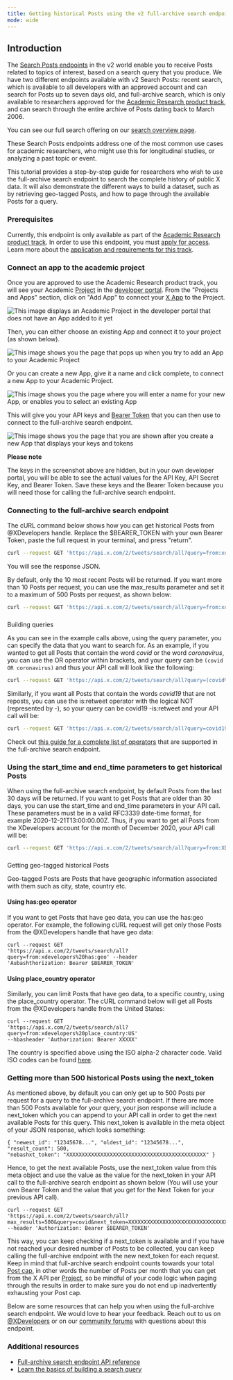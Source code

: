 ```yaml
---
title: Getting historical Posts using the v2 full-archive search endpoint
mode: wide
---
```


## Introduction

The [Search Posts endpoints](/x-api/posts/search/introduction)
in the v2 world enable you to receive Posts related to topics of interest,
based on a search query that you produce. We have two different endpoints
available with v2 Search Posts: recent search, which is available to all
developers with an approved account and can search for Posts up to seven days
old, and full-archive search, which is only available to
researchers approved for the
[Academic Research product track](https://developer.x.com/en/products/x-api/early-access/guide#na_2),
and can search through the entire archive of Posts dating back to March 2006.

You can see our full search offering on our
[search overview page](/x-api/posts/search/introduction).

These Search Posts endpoints address one of the most common use cases for
academic researchers, who might use this for longitudinal studies, or analyzing
a past topic or event.

This tutorial provides a step-by-step guide for researchers who wish to use the
full-archive search endpoint to search the complete history of public X
data. It will also demonstrate the different ways to build a dataset, such as by
retrieving geo-tagged Posts, and how to page through the available Posts for a
query.

### Prerequisites

Currently, this endpoint is only available as part of the
[Academic Research product track](https://developer.x.com/en/solutions/academic-research/products-for-researchers).
In order to use this endpoint, you must
[apply for access](https://developer.x.com/en/portal/petition/academic/is-it-right-for-you).
Learn more about the
[application and requirements for this track](https://developer.x.com/en/solutions/academic-research/application-info).

### Connect an app to the academic project

Once you are approved to use the Academic Research product track, you will see
your Academic [Project](/resources/fundamentals/projects) in the
[developer portal](https://developer.x.com/en/portal/dashboard). From the
"Projects and Apps" section, click on "Add App" to connect your
[X App](/resources/fundamentals/developer-apps) to the Project.

[](https://res.cloudinary.com/practicaldev/image/fetch/s--gHFOyuDc--/c_limit%2Cf_auto%2Cfl_progressive%2Cq_auto%2Cw_880/https://dev-to-uploads.s3.amazonaws.com/i/gb7aevhqyfvfjznd0pnd.png)

![This image displays an Academic Project in the developer portal that does not have an App added to it yet](https://cdn.cms-twdigitalassets.com/content/dam/developer-twitter/docs/tutorials/getting-historical-tweets-using-the-full-archive-search-endpoint/dev-portal-1.png.twimg.1920.png)

Then, you can either choose an existing App and connect it to your project (as
shown below).

![This image shows you the page that pops up when you try to add an App to your Academic Project](https://cdn.cms-twdigitalassets.com/content/dam/developer-twitter/docs/tutorials/getting-historical-tweets-using-the-full-archive-search-endpoint/dev-portal-2.png.twimg.1920.png)

Or you can create a new App, give it a name and click complete, to connect a new
App to your Academic Project.

![This image shows you the page where you will enter a name for your new App, or enables you to select an existing App](https://cdn.cms-twdigitalassets.com/content/dam/developer-twitter/docs/tutorials/getting-historical-tweets-using-the-full-archive-search-endpoint/dev-portal-3.png.twimg.1920.png)

This will give you your API keys and
[Bearer Token](/resources/fundamentals/authentication#using-and-generating-an-app-only-bearer-token) that you can
then use to connect to the full-archive search endpoint.

![This image shows you the page that you are shown after you create a new App that displays your keys and tokens](https://cdn.cms-twdigitalassets.com/content/dam/developer-twitter/docs/tutorials/getting-historical-tweets-using-the-full-archive-search-endpoint/dev-portal-4.png.twimg.1920.png)

**Please note**

The keys in the screenshot above are hidden, but in your own developer portal,
you will be able to see the actual values for the API Key, API Secret Key, and
Bearer Token. Save these keys and the Bearer Token because you will need those
for calling the full-archive search endpoint.

### Connecting to the full-archive search endpoint

The cURL command below shows how you can get historical Posts from @XDevelopers
handle. Replace the $BEARER_TOKEN with your own Bearer Token, paste the full
request in your terminal, and press "return".

```bash
curl --request GET 'https://api.x.com/2/tweets/search/all?query=from:xdevelopers' --header 'Authorization: Bearer $BEARER_TOKEN'
```

You will see the response JSON.

By default, only the 10 most recent Posts will be returned. If you want more
than 10 Posts per request, you can use the max_results parameter and set it to
a maximum of 500 Posts per request, as shown below:

```bash
curl --request GET 'https://api.x.com/2/tweets/search/all?query=from:xdevelopers&max_results=500' --header 'Authorization: Bearer $BEARER_TOKEN'
```

###

Building queries

As you can see in the example calls above, using the query parameter, you can
specify the data that you want to search for. As an example, if you wanted to
get all Posts that contain the word _covid_ or the word _coronavirus_, you can
use the OR operator within brackets, and your query can be
`(covid OR coronavirus)` and thus your API call will look like the following:

```bash
curl --request GET 'https://api.x.com/2/tweets/search/all?query=(covid%20OR%20coronavirus)&max_results=500' --header 'Authorization: Bearer $BEARER_TOKEN'
```

Similarly, if you want all Posts that contain the words _covid19_ that are not
reposts, you can use the is:retweet operator with the logical NOT (represented
by \-), so your query can be covid19 -is:retweet and your API call will be:

```bash
curl --request GET 'https://api.x.com/2/tweets/search/all?query=covid19%20-is:retweet&max_results=500' --header 'Authorization: Bearer $BEARER_TOKEN'
```

Check out
[this guide for a complete list of operators](/x-api/posts/search/integrate/build-a-query)
that are supported in the full-archive search endpoint.

### Using the start_time and end_time parameters to get historical Posts

When using the full-archive search endpoint, by default Posts from the last 30
days will be returned. If you want to get Posts that are older than 30 days,
you can use the start_time and end_time parameters in your API call. These
parameters must be in a valid RFC3339 date-time format, for example
2020-12-21T13:00:00.00Z. Thus, if you want to get all Posts from the XDevelopers
account for the month of December 2020, your API call will be:

```bash
curl --request GET 'https://api.x.com/2/tweets/search/all?query=from:XDevelopers&start_time=2020-12-01T00:00:00.00Z&end_time=2021-01-01T00:00:00.00Z' --header 'Authorization: Bearer $BEARER_TOKEN'
```

###

Getting geo-tagged historical Posts

Geo-tagged Posts are Posts that have geographic information associated with
them such as city, state, country etc.

#### Using has:geo operator

If you want to get Posts that have geo data, you can use the has:geo operator.
For example, the following cURL request will get only those Posts from the
@XDevelopers handle that have geo data:

```
curl --request GET
'https://api.x.com/2/tweets/search/all?query=from:xdevelopers%20has:geo' --header
'Aubashthorization: Bearer $BEARER_TOKEN'
```

#### Using place_country operator

Similarly, you can limit Posts that have geo data, to a specific country, using
the place_country operator. The cURL command below will get all Posts from the
@XDevelopers handle from the United States:

```
curl --request GET
'https://api.x.com/2/tweets/search/all?query=from:xdevelopers%20place_country:US'
--hbasheader 'Authorization: Bearer XXXXX'
```

The country is specified above using the ISO alpha-2 character code. Valid ISO
codes can be found [here](http://en.wikipedia.org/wiki/ISO_3166-1_alpha-2).

### Getting more than 500 historical Posts using the next_token

As mentioned above, by default you can only get up to 500 Posts per request for
a query to the full-archive search endpoint. If there are more than 500 Posts
available for your query, your json response will include a next_token which you
can append to your API call in order to get the next available Posts for this
query. This next_token is available in the meta object of your JSON response,
which looks something:

```
{ "newest_id": "12345678...", "oldest_id": "12345678...", "result_count": 500,
"nebashxt_token": "XXXXXXXXXXXXXXXXXXXXXXXXXXXXXXXXXXXXXXXXXXXXX" }
```

Hence, to get the next available Posts, use the next_token value from this meta
object and use the value as the value for the next_token in your API call to the
full-archive search endpoint as shown below (You will use your own Bearer Token
and the value that you get for the Next Token for your previous API call).

```
curl --request GET
'https://api.x.com/2/tweets/search/all?max_results=500&query=covid&next_token=XXXXXXXXXXXXXXXXXXXXXXXXXXXXXXXXXXXXXXXXXXXXX'
--header 'Authorization: Bearer $BEARER_TOKEN'
```

This way, you can keep checking if a next_token is available and if you have not
reached your desired number of Posts to be collected, you can keep calling the
full-archive endpoint with the new next_token for each request. Keep in mind
that full-archive search endpoint counts towards your total
[Post cap](/x-api/fundamentals/tweet-cap), in other words the number of
Posts per month that you can get from the X API per
[Project](/resources/fundamentals/projects), so be mindful of your code logic when paging
through the results in order to make sure you do not end up inadvertently
exhausting your Post cap.

Below are some resources that can help you when using the full-archive search
endpoint. We would love to hear your feedback. Reach out to us on
[@XDevelopers](https://x.com/XDevelopers) or on our
[community forums](https://devcommunity.x.com/) with questions about this
endpoint.

### Additional resources

- [Full-archive search endpoint API reference](/x-api/posts/full-archive-search)
- [Learn the basics of building a search query](/x-api/posts/search/integrate/build-a-query)
